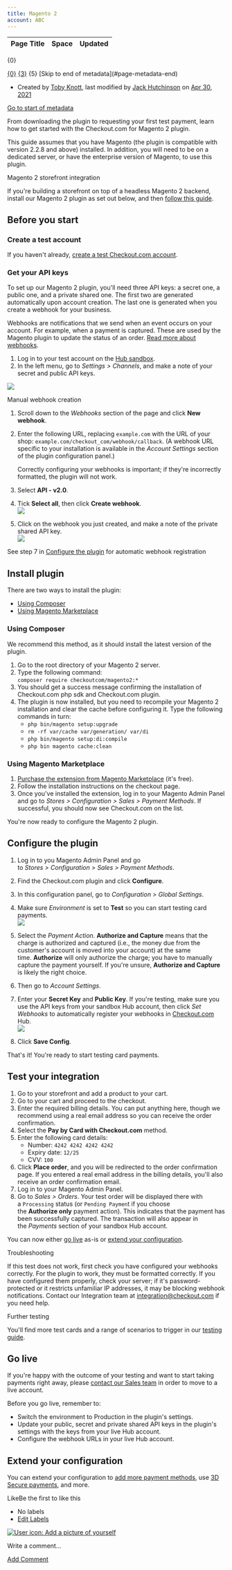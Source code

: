 ```yaml
---
title: Magento 2
account: ABC
---
```


<table class="aui"> <thead> <tr class="header"> <th class="search-result-title">Page Title</th> <th class="search-result-space">Space</th> <th class="search-result-date">Updated</th> </tr> </thead> </table> <p class="search-result-count">{0}</p> <tr class="search-result"> <td class="search-result-title"><a href="{1}" class="content-type-{2}"><span>{0}</span></a></td> <td class="search-result-space"><a class="space" href="/display/{4}/" title="{3}">{3}</a></td> <td class="search-result-date"><span class="date" title="{6}">{5}</span></td> </tr> [Skip to end of metadata](#page-metadata-end)

*   Created by [Toby Knott](    /display/~toby.knott
    ), last modified by [Jack Hutchinson](    /display/~jack.hutchinson
    ) on [Apr 30, 2021](/pages/diffpagesbyversion.action?pageId=5931062&selectedPageVersions=21&selectedPageVersions=22 "Show changes")

[Go to start of metadata](#page-metadata-start)

From downloading the plugin to requesting your first test payment, learn how to get started with the Checkout.com for Magento 2 plugin.

  

This guide assumes that you have Magento (the plugin is compatible with version 2.2.8 and above) installed. In addition, you will need to be on a dedicated server, or have the enterprise version of Magento, to use this plugin.

Magento 2 storefront integration

If you're building a storefront on top of a headless Magento 2 backend, install our Magento 2 plugin as set out below, and then [follow this guide](/display/DOCS/Storefront+integration).

  
Before you start
-------------------

### Create a test account

If you haven't already, [create a test Checkout.com account](https://www.checkout.com/get-test-account).

### Get your API keys

To set up our Magento 2 plugin, you'll need three API keys: a secret one, a public one, and a private shared one. The first two are generated automatically upon account creation. The last one is generated when you create a webhook for your business.

Webhooks are notifications that we send when an event occurs on your account. For example, when a payment is captured. These are used by the Magento plugin to update the status of an order. [Read more about webhooks](/display/DOCS/Webhooks).

1.  Log in to your test account on the [Hub sandbox](https://sandbox.checkout.com/).
2.  In the left menu, go to _Settings > Channels_, and make a note of your secret and public API keys.

![](/download/attachments/8487181/channel_settings.png?version=1&modificationDate=1592390923646&api=v2)

 Manual webhook creation

1.  Scroll down to the _Webhooks_ section of the page and click **New webhook**.
2.  Enter the following URL, replacing `example.com` with the URL of your shop: `example.com/checkout_com/webhook/callback`. (A webhook URL specific to your installation is available in the _Account Settings_ section of the plugin configuration panel.)
    
    Correctly configuring your webhooks is important; if they're incorrectly formatted, the plugin will not work.
    
3.  Select **API - v2.0**.
4.  Tick **Select all**, then click **Create webhook**.  
    ![](/download/attachments/5931062/create_webhook-magento-2.png?version=1&modificationDate=1587399320621&api=v2)
5.  Click on the webhook you just created, and make a note of the private shared API key.  
    ![](/download/attachments/5931062/webhook%E2%80%93magento-2.png?version=1&modificationDate=1587399397238&api=v2)

See step 7 in [Configure the plugin](https://docs.checkout.com/quickstart/integrate/e-commerce-platforms/magento-2#Magento2-Configuretheplugin) for automatic webhook registration

Install plugin
--------------

There are two ways to install the plugin:

*   [Using Composer](#Magento2-composer)
*   [Using Magento Marketplace](https://docs.checkout.com/integrate/e-commerce-platforms/magento-2#Magento2-UsingMagentoMarketplace)

### Using Composer 

We recommend this method, as it should install the latest version of the plugin.

1.  Go to the root directory of your Magento 2 server.
2.  Type the following command:   
    `composer require checkoutcom/magento2:*`
3.  You should get a success message confirming the installation of Checkout.com php sdk and Checkout.com plugin.
4.  The plugin is now installed, but you need to recompile your Magento 2 installation and clear the cache before configuring it. Type the following commands in turn:
    *   `php bin/magento setup:upgrade`
    *   `rm -rf var/cache var/generation/ var/di`
    *   `php bin/magento setup:di:compile`
    *   `php bin magento cache:clean`

### Using Magento Marketplace

1.  [Purchase the extension from Magento Marketplace](https://marketplace.magento.com/checkoutcom-magento2.html) (it's free).
2.  Follow the installation instructions on the checkout page.
3.  Once you've installed the extension, log in to your Magento Admin Panel and go to _Stores > Configuration > Sales > Payment Methods_. If successful, you should now see Checkout.com on the list.

You're now ready to configure the Magento 2 plugin.

Configure the plugin
--------------------

1.  Log in to you Magento Admin Panel and go to _Stores > Configuration > Sales > Payment Methods_.
2.  Find the Checkout.com plugin and click **Configure**.
3.  In this configuration panel, go to _Configuration > Global Settings_.
4.  Make sure _Environment_ is set to **Test** so you can start testing card payments.  
    ![](/download/attachments/5931062/Magento_2_plugin_global_settings.png?version=1&modificationDate=1587400855363&api=v2)
5.  Select the _Payment Action_. **Authorize and Capture** means that the charge is authorized and captured (i.e., the money due from the customer's account is moved into your account) at the same time. **Authorize** will only authorize the charge; you have to manually capture the payment yourself. If you're unsure, **Authorize and Capture** is likely the right choice.
6.  Then go to _Account Settings_.
7.  Enter your **Secret Key** and **Public Key**. If you're testing, make sure you use the API keys from your sandbox Hub account, then click _Set Webhooks_ to automatically register your webhooks in [Checkout.com](http://Checkout.com) Hub.  
    ![](/download/attachments/5931062/afc0446e-9988-4b54-b050-2672e57a831b.gif?version=1&modificationDate=1612350591264&api=v2)  
    
8.  Click **Save Config**.

That's it! You're ready to start testing card payments.

Test your integration
---------------------

1.  Go to your storefront and add a product to your cart.
2.  Go to your cart and proceed to the checkout.
3.  Enter the required billing details. You can put anything here, though we recommend using a real email address so you can receive the order confirmation.
4.  Select the **Pay by Card with Checkout.com** method.
5.  Enter the following card details:  
    *   Number: `4242 4242 4242 4242`
    *   Expiry date: `12/25`
    *   CVV: `100`
6.  Click **Place order**, and you will be redirected to the order confirmation page. If you entered a real email address in the billing details, you'll also receive an order confirmation email.
7.  Log in to your Magento Admin Panel.
8.  Go to _Sales > Orders_. Your test order will be displayed there with a `Processing` status (or `Pending Paymen`t if you choose the **Authorize only** payment action). This indicates that the payment has been successfully captured. The transaction will also appear in the _Payments_ section of your sandbox Hub account.

You can now either [go live](#Magento2-golive) as-is or [extend your configuration](/display/DOCS/Go+further+with+Magento+2).

Troubleshooting

If this test does not work, first check you have configured your webhooks correctly. For the plugin to work, they must be formatted correctly. If you have configured them properly, check your server; if it's password-protected or it restricts unfamiliar IP addresses, it may be blocking webhook notifications. Contact our Integration team at [integration@checkout.com](mailto:integration@checkout.com) if you need help.

Further testing

You'll find more test cards and a range of scenarios to trigger in our [testing guide](/display/DOCS/Testing).

Go live 
--------

If you're happy with the outcome of your testing and want to start taking payments right away, please [contact our Sales team](https://checkout.com/contact-sales) in order to move to a live account.

Before you go live, remember to:

*   Switch the environment to Production in the plugin's settings.
*   Update your public, secret and private shared API keys in the plugin's settings with the keys from your live Hub account.
*   Configure the webhook URLs in your live Hub account.

Extend your configuration
-------------------------

You can extend your configuration to [add more payment methods](/display/DOCS/Go+further+with+Magento+2#GofurtherwithMagento2-paymentmethods), use [3D Secure payments](/display/DOCS/Go+further+with+Magento+2#GofurtherwithMagento2-3dsecure), and more.

LikeBe the first to like this

*   No labels
*   [Edit Labels](# "Edit Labels (Type 'l')")

[![User icon: Add a picture of yourself](/s/en_GB/7901/abf7b35644d5a5d1d7e4b0969a83e8eb2b569fb5/_/images/icons/profilepics/add_profile_pic.svg)](/users/profile/editmyprofilepicture.action)

Write a comment…

[Add Comment](/display/DOCS/Magento+2?showComments=true&showCommentArea=true#addcomment)
